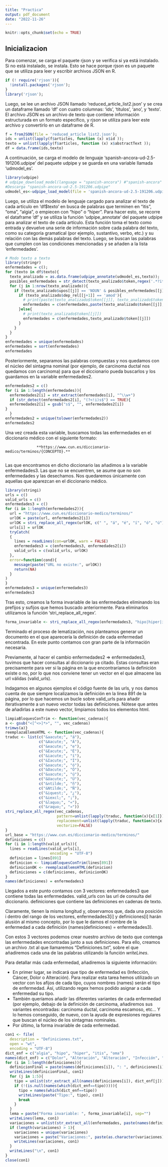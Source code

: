 ---
title: "Practica"
output: pdf_document
date: "2022-11-26"
---

```{r setup, include=FALSE}
knitr::opts_chunk$set(echo = TRUE)
```

## Inicializacion

Para comenzar, se carga el paquete rjson y se verifica si ya está instalado. Si no está instalado, se instala. Esto se hace porque rjson es un paquete que se utiliza para leer y escribir archivos JSON en R. 

```{r instalar_rjson}
if (! require('rjson')){
  !install.packages('rjson');
}
library('rjson');
```

Luego, se lee un archivo JSON llamado 'reduced_article_list2.json' y se crea un dataframe llamado 'df' con cuatro columnas: 'ids', 'titulos', 'ano', y 'texto'. El archivo JSON es un archivo de texto que contiene información estructurada en un formato específico, y rjson se utiliza para leer este archivo y convertirlo en un dataframe de R.

```{r cargar_json}
f = fromJSON(file = 'reduced_article_list2.json');
ids = unlist(lapply(f$articles, function (x) x$id ));
texto = unlist(lapply(f$articles, function (x) x$abstractText ));
df = data.frame(ids,texto)
```

A continuación, se carga el modelo de lenguaje 'spanish-ancora-ud-2.5-191206.udpipe' del paquete udpipe y se guarda en una variable llamada 'udmodel_es'.

```{r, carga, warning=FALSE,message=FALSE}
library(udpipe)
# udpipe_download_model(language = "spanish-ancora") #"spanish-ancora" or "spanish-gsd"
#Descarga "spanish-ancora-ud-2.5-191206.udpipe"
udmodel_es<-udpipe_load_model(file = 'spanish-ancora-ud-2.5-191206.udpipe');
```

Luego, se utiliza el modelo de lenguaje cargado para analizar el texto de cada artículo en 'df$texto' en busca de palabras que terminen en "itis", "oma", "algia", o empiecen con "hipo" o "hiper". Para hacer esto, se recorre el dataframe 'df' y se utiliza la función 'udpipe_annotate' del paquete udpipe para analizar el texto de cada artículo. Esta función toma el texto como entrada y devuelve una serie de información sobre cada palabra del texto, como su categoría gramatical (por ejemplo, sustantivo, verbo, etc.) y su relación con las demás palabras del texto. Luego, se buscan las palabras que cumplen con las condiciones mencionadas y se añaden a la lista 'enfermedades'.

```{r txt, warning=FALSE,message=FALSE}
# Modo texto a texto
library(stringr)
enfermedades = c();
for (texto in df$texto){
  texto_analizado = as.data.frame(udpipe_annotate(udmodel_es,texto));
  posibles_enfermedades = str_detect(texto_analizado$token,regex('.*?itis$|.*?oma$|.*?algia$|^hipo.*|^hiper.*'))
  for (j in 1:nrow(texto_analizado)){
    if (texto_analizado$upos[[j]] == 'NOUN' & posibles_enfermedades[[j]]){
      if (texto_analizado$dep_rel[[j+1]] == 'amod'){
        # print(paste(texto_analizado$token[[j]], texto_analizado$token[[j+1]],sep = " "))
        enfermedades = c(enfermedades,paste(texto_analizado$token[[j]], texto_analizado$token[[j+1]],sep = " ") )
      }else{
        # print(texto_analizado$token[[j]])
        enfermedades = c(enfermedades,texto_analizado$token[[j]])
      }
    }
  }
}
enfermedades = unique(enfermedades)
enfermedades = sort(enfermedades)
enfermedades
```

Posteriormente, separamos las palabras compuestas y nos quedamos con el núcleo del sintagma nominal (por ejemplo, de carcinoma ductal nos quedamos con carcinoma) para que el diccionario pueda buscarlos y los guardamos en la variable enfermedades2.

```{r separar, warning=FALSE,message=FALSE}
enfermedades2 = c()
for (i in 1:length(enfermedades)){
  enfermedades2[i] = str_extract(enfermedades[i], "^\\w+")
  if (str_detect(enfermedades2[i], "(?<!i)s$") == TRUE){
  enfermedades2[i] = gsub("s$", "", enfermedades2[i])
}
  }
enfermedades2 = unique(tolower(enfermedades2))
enfermedades2
```

Una vez creada esta variable, buscamos todas las enfermedades en el diccionario médico con el siguiente formato:

                  **https://www.cun.es/diccionario-medico/terminos/{CONCEPTO}.**
                  
Las que encontramos en dicho diccionario las añadimos a la variable enfermedades3. Las que no se encuentren, se asume que no son enfermedades y las desechamos. Nos quedaremos únicamente con aquellas que aparezcan en el diccionario médico.

```{r buscador, warning=FALSE, message=FALSE}
library(stringi)
urls = c()
valid_urls = c()
enfermedades3 = c()
for (i in 1:length(enfermedades2)){
  url = "https://www.cun.es/diccionario-medico/terminos/"
  urlOK = paste(url, enfermedades2[i])
  urlOK = stri_replace_all_regex(urlOK, c(" ", "á", "é", "í", "ó", "ú"), c("", "a", "e", "i", "o", "u"), vectorize_all = FALSE)
  urls[i] = urlOK
  tryCatch(
  {
    lines = readLines(con=urlOK, warn = FALSE)
    enfermedades3 = c(enfermedades3, enfermedades2[i])
    valid_urls = c(valid_urls, urlOK)
  },
  error=function(cond){
    message(paste("URL no existe:", urlOK))
    return(NA)
  }
)
}
enfermedades3 = unique(enfermedades3)
enfermedades3
```

Tras esto, creamos la forma invariable de las enfermedades eliminando los prefijos y sufijos que hemos buscado anteriormente. Para eliminarlos utilizamos la función ‘stri_replace_all_regex’.

```{r lema}
forma_invariable <- stri_replace_all_regex(enfermedades3, "hipo|hiper|itis|algia|algia|oma","")
```

Terminado el proceso de lematización, nos planteamos generar un documento en el que aparecería la definición de cada enfermedad encontrada. En este punto contamos con gran parte de la información necesaria.

Previamente, al hacer el cambio enfermedades2 => enfermedades3, tuvimos que hacer consultas al diccionario ya citado. Estas consultas eran precisamente para ver si la página en la que encontraríamos la definición existe o no, por lo que nos conviene tener un vector en el que almacene las url válidas (valid_urls).

Indagamos en algunos ejemplos el código fuente de las urls, y nos damos cuenta de que siempre localizamos la definición en la línea 891 de la página, por lo que hacemos un bucle sobre valid_urls para añadir iterativamente a un nuevo vector todas las definiciones. Nótese que antes de añadirlas a este nuevo vector, limpiamos todos los elementos html.

```{r, warning=FALSE, message=FALSE}
limpiaBloquesConTrim <- function(vec_cadenas){
a <- gsub("<[^<>]*>", "", vec_cadenas)
trimws(a)}
reemplazaElemsHTML <- function(vec_cadenas){
traduc <- list(c("&aacute;", "á"),
               c("&Aacute;", "Á"),
               c("&eacute;", "e"),
               c("&Eacute;", "É"),
               c("&iacute;", "í"),
               c("&Iacute;", "Í"),
               c("&oacute;", "ó"),
               c("&Oacute;", "Ó"),
               c("&uacute;", "ú"),
               c("&Uacute;", "Ú"),
               c("&ntilde;", "ñ"),
               c("&Ntilde;", "Ñ"),
               c("&iquest;", "¿"),
               c("&iexcl;", "¡"),
               c("&laquo;", "«"),
               c("&raquo;", "»"))
stri_replace_all_regex(vec_cadenas,
                       pattern=unlist(lapply(traduc, function(x){x[1]})),
                       replacement=unlist(lapply(traduc, function(x){x[2]})),
                       vectorize=FALSE)
}
url_base = "https://www.cun.es/diccionario-medico/terminos/"
definiciones = c()
for (i in 1:length(valid_urls)){
  lines = readLines(valid_urls[i],
                    encoding = "UTF-8")
  definicion = lines[891]
  definicion <- limpiaBloquesConTrim(lines[891])
  definicionOK <- reemplazaElemsHTML(definicion)
  definiciones = c(definiciones, definicionOK)
}
names(definiciones) = enfermedades3
```

Llegados a este punto contamos con 3 vectores:
enfermedades3 que contiene todas las enfermedades.
valid_urls con las url de consulta del diccionario.
definiciones que contiene las definiciones en cadenas de texto.

Claramente, tienen la misma longitud y, observamos que, dada una posición i dentro del rango de los vectores, enfermedades3[i] y definiciones[i] harán alusión al mismo concepto, por lo que le damos el nombre de la enfermedad a cada definición (names(definiciones) = enfermedades3).

Con estos 3 vectores podemos crear nuestro archivo de texto que contenga las enfermedades encontradas junto a sus definiciones. Para ello, creamos un archivo .txt al que llamaremos “Definiciones.txt”, sobre el que añadiremos cada una de las palabras utilizando la función _writeLines_.

Para detallar más cada enfermedad, añadiremos la siguiente información:

  - En primer lugar, se indicará que tipo de enfermedad es (Infección, Cáncer, Dolor o Alteración). Para realizar esta tarea hemos utilizado un vector con los afijos de cada tipo, cuyos nombres (names) serán el tipo de enfermedad. Así, utilizando regex hemos podido asignar a cada enfermedad su tipo. 
  - También queríamos añadir las diferentes variantes de cada enfermedad (por ejemplo, debajo de la definición de carcinoma, añadiremos sus variantes encontradas: carcinoma ductal, carcinoma escamoso, etc… Y lo hemos conseguido, de nuevo, con la ayuda de expresiones regulares que buscan el núcleo de los sintagmas nominales.
  - Por último, la forma invariable de cada enfermedad.


```{r txt2}
con1 <- file(
  description = "Definiciones.txt",
  open = "wt",
  encoding = "UTF-8")
dict_enf = c("algia", "hipo", "hiper", "itis", "oma")
names(dict_enf) = c("Dolor", "Alteración", "Alteración", "Infección", "Cáncer")
for (i in 1:length(definiciones)){
  definicionFinal = paste(names(definiciones[i]), ": ", definiciones[i], sep="")
  writeLines(definicionFinal, con1)
  for (j in 1:5){
    tipo = unlist(str_extract_all(names(definiciones[i]), dict_enf[j]))
    if (!(is.null(names(which(dict_enf==tipo))))){
      tipo = names(which(dict_enf==tipo))
      writeLines(paste("Tipo:", tipo), con1)
      break
    }
  }
  lema = paste("Forma invariable: ", forma_invariable[i], sep="")
  writeLines(lema, con1)
  variaciones = unlist(str_extract_all(enfermedades, paste(names(definiciones[i]), ".*")))
  if (length(variaciones) > 1){
    variaciones = unique(variaciones)
    variaciones = paste("Variaciones:", paste(as.character(variaciones), collapse = ", "))
    writeLines(variaciones, con1)
  }
  writeLines("\n", con1)
}
close(con1)
```